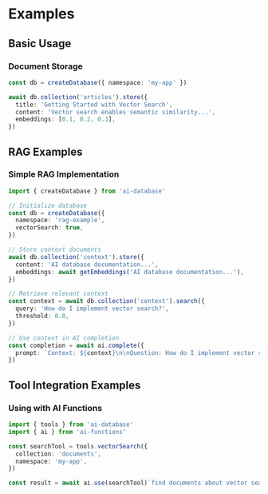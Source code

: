 # Examples

## Basic Usage

### Document Storage

```typescript
const db = createDatabase({ namespace: 'my-app' })

await db.collection('articles').store({
  title: 'Getting Started with Vector Search',
  content: 'Vector search enables semantic similarity...',
  embeddings: [0.1, 0.2, 0.3],
})
```

## RAG Examples

### Simple RAG Implementation

```typescript
import { createDatabase } from 'ai-database'

// Initialize database
const db = createDatabase({
  namespace: 'rag-example',
  vectorSearch: true,
})

// Store context documents
await db.collection('context').store({
  content: 'AI database documentation...',
  embeddings: await getEmbeddings('AI database documentation...'),
})

// Retrieve relevant context
const context = await db.collection('context').search({
  query: 'How do I implement vector search?',
  threshold: 0.8,
})

// Use context in AI completion
const completion = await ai.complete({
  prompt: `Context: ${context}\n\nQuestion: How do I implement vector search?`,
})
```

## Tool Integration Examples

### Using with AI Functions

```typescript
import { tools } from 'ai-database'
import { ai } from 'ai-functions'

const searchTool = tools.vectorSearch({
  collection: 'documents',
  namespace: 'my-app',
})

const result = await ai.use(searchTool)`find documents about vector search`
```
